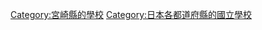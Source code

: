 {{日本行政區劃分類導航|的國立學校}}

[[Category:宮崎縣的學校|Category:宮崎縣的學校]]
[[Category:日本各都道府縣的國立學校|Category:日本各都道府縣的國立學校]]